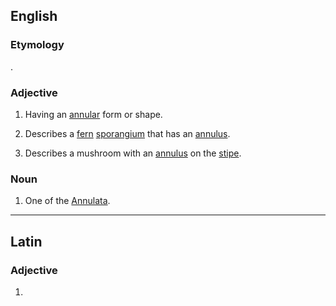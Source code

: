 ==English==

===Etymology===
{{etyl|la|en}} {{lena}} {{m|la|annulatus}}.

===Adjective===
{{en-adj}}

# Having an [[annular]] form or shape.
# {{lb|en|botany}} Describes a [[fern]] [[sporangium]] that has an [[annulus]].
# {{lb|en|mycology}} Describes a mushroom with an [[annulus]] on the [[stipe]].

===Noun===
{{en-noun}}

# {{lb|en|zoology}} One of the [[Annulata]].

----

==Latin==

===Adjective===
{{la-adj-form|annulāte}}

# {{inflection of|la|annulātus||voc|m|s}}